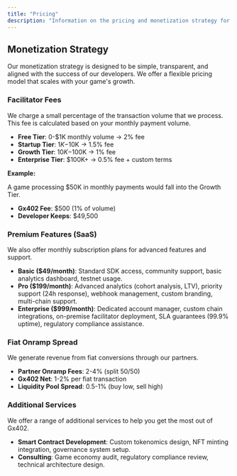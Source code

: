 ```yaml
---
title: "Pricing"
description: "Information on the pricing and monetization strategy for the Gx402 SDK."
---
```


## Monetization Strategy

Our monetization strategy is designed to be simple, transparent, and aligned with the success of our developers. We offer a flexible pricing model that scales with your game's growth.

### Facilitator Fees

We charge a small percentage of the transaction volume that we process. This fee is calculated based on your monthly payment volume.

*   **Free Tier**: 0-$1K monthly volume -> 2% fee
*   **Startup Tier**: $1K-$10K -> 1.5% fee
*   **Growth Tier**: $10K-$100K -> 1% fee
*   **Enterprise Tier**: $100K+ -> 0.5% fee + custom terms

**Example:**

A game processing $50K in monthly payments would fall into the Growth Tier.

*   **Gx402 Fee**: $500 (1% of volume)
*   **Developer Keeps**: $49,500

### Premium Features (SaaS)

We also offer monthly subscription plans for advanced features and support.

*   **Basic ($49/month)**: Standard SDK access, community support, basic analytics dashboard, testnet usage.
*   **Pro ($199/month)**: Advanced analytics (cohort analysis, LTV), priority support (24h response), webhook management, custom branding, multi-chain support.
*   **Enterprise ($999/month)**: Dedicated account manager, custom chain integrations, on-premise facilitator deployment, SLA guarantees (99.9% uptime), regulatory compliance assistance.

### Fiat Onramp Spread

We generate revenue from fiat conversions through our partners.

*   **Partner Onramp Fees**: 2-4% (split 50/50)
*   **Gx402 Net**: 1-2% per fiat transaction
*   **Liquidity Pool Spread**: 0.5-1% (buy low, sell high)

### Additional Services

We offer a range of additional services to help you get the most out of Gx402.

*   **Smart Contract Development**: Custom tokenomics design, NFT minting integration, governance system setup.
*   **Consulting**: Game economy audit, regulatory compliance review, technical architecture design.
